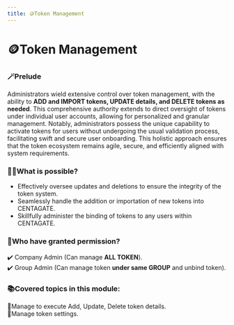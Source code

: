 ```yaml
---
title: 🪙Token Management
---
```


# 🪙Token Management

### 🪄Prelude 
Administrators wield extensive control over token management, with the ability to **ADD and IMPORT tokens, UPDATE details, and DELETE tokens as needed**. 
This comprehensive authority extends to direct oversight of tokens under individual user accounts, allowing for personalized and granular management. 
Notably, administrators possess the unique capability to activate tokens for users without undergoing the usual validation process, facilitating swift and secure user onboarding. 
This holistic approach ensures that the token ecosystem remains agile, secure, and efficiently aligned with system requirements.

### 🤔💡What is possible? 
- Effectively oversee updates and deletions to ensure the integrity of the token system.
- Seamlessly handle the addition or importation of new tokens into CENTAGATE.
- Skillfully administer the binding of tokens to any users within CENTAGATE.

### 🔐Who have granted permission? 
✔️ Company Admin (Can manage **ALL TOKEN**).  
✔️ Group Admin (Can manage token **under same GROUP** and unbind token).

### 📚Covered topics in this module: 

📌Manage to execute Add, Update, Delete token details.  
📌Manage token settings.
